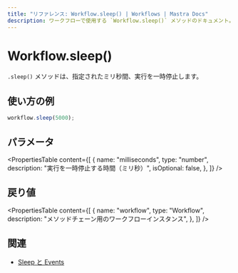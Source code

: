 ```yaml
---
title: "リファレンス: Workflow.sleep() | Workflows | Mastra Docs"
description: ワークフローで使用する `Workflow.sleep()` メソッドのドキュメント。指定したミリ秒間、実行を一時停止します。
---
```


# Workflow.sleep()

`.sleep()` メソッドは、指定されたミリ秒間、実行を一時停止します。

## 使い方の例

```typescript copy
workflow.sleep(5000);
```

## パラメータ

<PropertiesTable
  content={[
    {
      name: "milliseconds",
      type: "number",
      description: "実行を一時停止する時間（ミリ秒）",
      isOptional: false,
    },
  ]}
/>

## 戻り値

<PropertiesTable
  content={[
    {
      name: "workflow",
      type: "Workflow",
      description: "メソッドチェーン用のワークフローインスタンス",
    },
  ]}
/>

## 関連

- [Sleep と Events](../../../docs/workflows/pausing-execution.mdx)